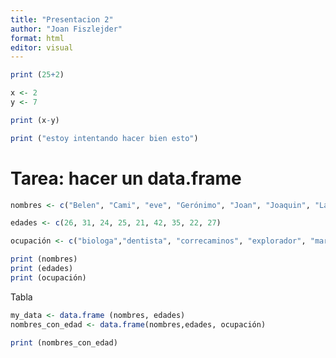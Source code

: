 ```yaml
---
title: "Presentacion 2"
author: "Joan Fiszlejder"
format: html
editor: visual
---
```


```r
print (25+2)
```

```r
x <- 2
y <- 7

print (x-y)

```

```r
print ("estoy intentando hacer bien esto")
```

# Tarea: hacer un data.frame

```r
nombres <- c("Belen", "Cami", "eve", "Gerónimo", "Joan", "Joaquin", "Lautaro", "Mercedes", "Michelle")

edades <- c(26, 31, 24, 25, 21, 42, 35, 22, 27)

ocupación <- c("biologa","dentista", "correcaminos", "explorador", "marinero", "sexólogo", "psiquiatra", "futbolista", "dentista")

print (nombres)
print (edades)
print (ocupación)
```

Tabla

```r
my_data <- data.frame (nombres, edades)
nombres_con_edad <- data.frame(nombres,edades, ocupación)
```

```r
print (nombres_con_edad)
```
